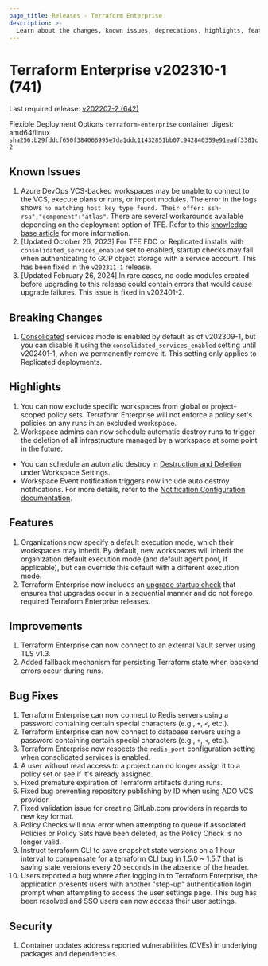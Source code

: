 ```yaml
---
page_title: Releases - Terraform Enterprise
description: >-
  Learn about the changes, known issues, deprecations, highlights, features, improvements, bug fixes, and security fixes for the v202310-1 (741) release.
---
```


# Terraform Enterprise v202310-1 (741)

Last required release: [v202207-2 (642)](/terraform/enterprise/releases/2022/v202207-2)

Flexible Deployment Options `terraform-enterprise` container digest: amd64/linux `sha256:b29fddcf650f384066995e7da1ddc11432851bb07c942840359e91eadf3381c2`

## Known Issues
1. Azure DevOps VCS-backed workspaces may be unable to connect to the VCS, execute plans or runs, or import modules. The error in the logs shows `no matching host key type found. Their offer: ssh-rsa","component":"atlas"`. There are several workarounds available depending on the deployment option of TFE. Refer to this [knowledge base article](https://support.hashicorp.com/hc/en-us/articles/21326572948243) for more information.
1. [Updated October 26, 2023] For TFE FDO or Replicated installs with `consolidated_services_enabled` set to enabled, startup checks may fail when authenticating to GCP object storage with a service account. This has been fixed in the `v202311-1` release.
1. [Updated February 26, 2024] In rare cases, no code modules created before upgrading to this release could contain errors that would cause upgrade failures. This issue is fixed in v202401-2.

## Breaking Changes
1. [Consolidated](/terraform/enterprise/replicated/administration/infrastructure/consolidated-services) services mode is enabled by default as of v202309-1, but you can disable it using the `consolidated_services_enabled` setting until v202401-1, when we permanently remove it. This setting only applies to Replicated deployments.

## Highlights
1. You can now exclude specific workspaces from global or project-scoped policy sets. Terraform Enterprise will not enforce a policy set's policies on any runs in an excluded workspace.
1. Workspace admins can now schedule automatic destroy runs to trigger the deletion of all infrastructure managed by a workspace at some point in the future.
  * You can schedule an automatic destroy in [Destruction and Deletion](/terraform/enterprise/workspaces/settings/deletion#automatically-destroy) under Workspace Settings.
  * Workspace Event notification triggers now include auto destroy notifications. For more details, refer to the [Notification Configuration documentation](/terraform/enterprise/api-docs/notification-configurations#automatic-destroy-runs).

## Features
1. Organizations now specify a default execution mode, which their workspaces may inherit. By default, new workspaces will inherit the organization default execution mode (and default agent pool, if applicable), but can override this default with a different execution mode.
1. Terraform Enterprise now includes an [upgrade startup check](/terraform/enterprise/flexible-deployments/monitoring/startup-checks) that ensures that upgrades occur in a sequential manner and do not forego required Terraform Enterprise releases.

## Improvements
1. Terraform Enterprise can now connect to an external Vault server using TLS v1.3.
1. Added fallback mechanism for persisting Terraform state when backend errors occur during runs.

## Bug Fixes
1. Terraform Enterprise can now connect to Redis servers using a password containing certain special characters (e.g., `+`, `<`, etc.).
1. Terraform Enterprise can now connect to database servers using a password containing certain special characters (e.g., `+`, `<`, etc.).
1. Terraform Enterprise now respects the `redis_port` configuration setting when consolidated services is enabled.
1. A user without read access to a project can no longer assign it to a policy set or see if it's already assigned.
1. Fixed premature expiration of Terraform artifacts during runs.
1. Fixed bug preventing repository publishing by ID when using ADO VCS provider.
1. Fixed validation issue for creating GitLab.com providers in regards to new key format.
1. Policy Checks will now error when attempting to queue if associated Policies or Policy Sets have been deleted, as the Policy Check is no longer valid.
1. Instruct terraform CLI to save snapshot state versions on a 1 hour interval to compensate for a terraform CLI bug in 1.5.0 ~ 1.5.7 that is saving state versions every 20 seconds in the absence of the header.
1. Users reported a bug where after logging in to Terraform Enterprise, the application presents users with another "step-up" authentication login prompt when attempting to access the user settings page. This bug has been resolved and SSO users can now access their user settings.

## Security
1. Container updates address reported vulnerabilities (CVEs) in underlying packages and dependencies.
